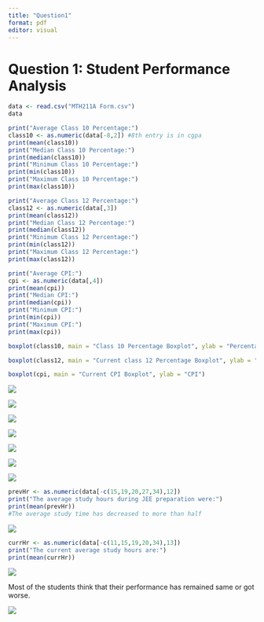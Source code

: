 ---
title: "Question1"
format: pdf
editor: visual
---

# Question 1: Student Performance Analysis

```{r}
data <- read.csv("MTH211A Form.csv")
data
```

```{r}
print("Average Class 10 Percentage:")
class10 <- as.numeric(data[-8,2]) #8th entry is in cgpa
print(mean(class10))
print("Median Class 10 Percentage:")
print(median(class10))
print("Minimum Class 10 Percentage:")
print(min(class10))
print("Maximum Class 10 Percentage:")
print(max(class10))
```

```{r}
print("Average Class 12 Percentage:")
class12 <- as.numeric(data[,3])
print(mean(class12))
print("Median Class 12 Percentage:")
print(median(class12))
print("Minimum Class 12 Percentage:")
print(min(class12))
print("Maximum Class 12 Percentage:")
print(max(class12))
```

```{r}
print("Average CPI:")
cpi <- as.numeric(data[,4])
print(mean(cpi))
print("Median CPI:")
print(median(cpi))
print("Minimum CPI:")
print(min(cpi))
print("Maximum CPI:")
print(max(cpi))
```

```{r}
boxplot(class10, main = "Class 10 Percentage Boxplot", ylab = "Percentage")
```

```{r}
boxplot(class12, main = "Current class 12 Percentage Boxplot", ylab = "Percentage")
```

```{r}
boxplot(cpi, main = "Current CPI Boxplot", ylab = "CPI")
```

![](Screenshot%20(381).png)

![](Screenshot%20(382).png)

![](Screenshot%20(390).png)

![](Screenshot%20(383).png)

![](Screenshot%20(384).png)

![](Screenshot%20(385).png)

![](Screenshot%20(386).png)

```{r}
prevHr <- as.numeric(data[-c(15,19,20,27,34),12])
print("The average study hours during JEE preparation were:")
print(mean(prevHr))
#The average study time has decreased to more than half
```

![](Screenshot%20(387).png)

```{r}
currHr <- as.numeric(data[-c(11,15,19,20,34),13])
print("The current average study hours are:")
print(mean(currHr))
```

![](Screenshot%20(388).png)

Most of the students think that their performance has remained same or got worse.

![](Screenshot%20(389).png)
